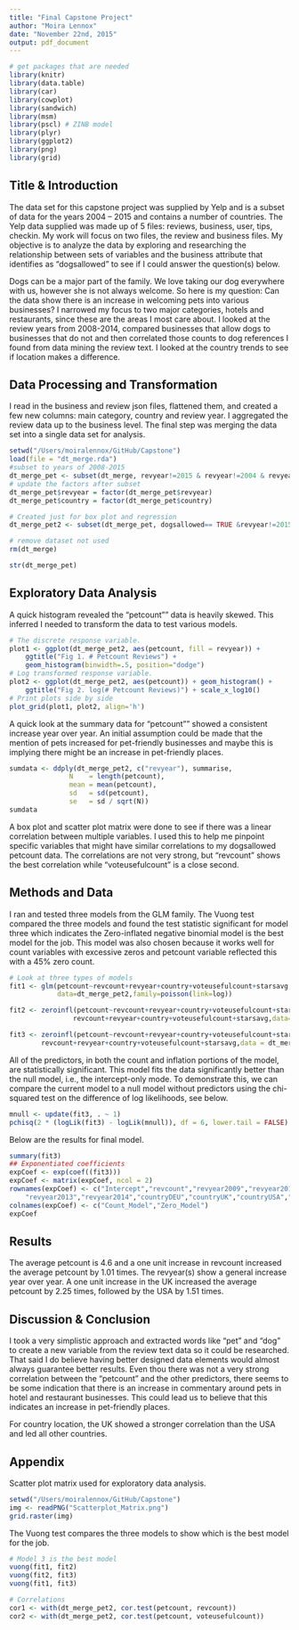```yaml
---
title: "Final Capstone Project"
author: "Moira Lennox"
date: "November 22nd, 2015"
output: pdf_document
---
```


```r
# get packages that are needed
library(knitr)
library(data.table)
library(car) 
library(cowplot)
library(sandwich)
library(msm)
library(pscl) # ZINB model
library(plyr)
library(ggplot2)
library(png)
library(grid)

```

## Title & Introduction
The data set for this capstone project was supplied by Yelp and is a subset of data for the years 2004 – 2015 and contains a number of countries. The Yelp data supplied was made up of 5 files: reviews, business, user, tips, checkin. My work will focus on two files, the review and business files. My objective is to analyze the data by exploring and researching the relationship between sets of variables and the business attribute that identifies as “dogsallowed” to see if I could answer the question(s) below. 

Dogs can be a major part of the family. We love taking our dog everywhere with us, however she is not always welcome. So here is my question: Can the data show there is an increase in welcoming pets into various businesses? I narrowed my focus to two major categories, hotels and restaurants, since these are the areas I most care about. I looked at the review years from 2008-2014, compared businesses that allow dogs to businesses that do not and then correlated those counts to dog references I found from data mining the review text. I looked at the country trends to see if location makes a difference.

## Data Processing and Transformation
I read in the business and review json files, flattened them, and created a few new columns: main category, country and review year. I aggregated the review data up to the business level. The final step was merging the data set into a single data set for analysis. 

```r
setwd("/Users/moiralennox/GitHub/Capstone")
load(file = "dt_merge.rda")
#subset to years of 2008-2015
dt_merge_pet <- subset(dt_merge, revyear!=2015 & revyear!=2004 & revyear!=2005 & revyear!=2006 & revyear!=2007)
# update the factors after subset
dt_merge_pet$revyear = factor(dt_merge_pet$revyear)
dt_merge_pet$country = factor(dt_merge_pet$country)

# Created just for box plot and regression
dt_merge_pet2 <- subset(dt_merge_pet, dogsallowed== TRUE &revyear!=2015 & revyear!=2004 & revyear!=2005 & revyear!=2006 & revyear!=2007)

# remove dataset not used
rm(dt_merge)
```

```r
str(dt_merge_pet)
```

## Exploratory Data Analysis
A quick histogram revealed the "petcount"" data is heavily skewed. This inferred I needed to transform the data to test various models.

```r
# The discrete response variable.
plot1 <- ggplot(dt_merge_pet2, aes(petcount, fill = revyear)) +
    ggtitle("Fig 1. # Petcount Reviews") +
    geom_histogram(binwidth=.5, position="dodge")
# Log transformed response variable.
plot2 <- ggplot(dt_merge_pet2, aes(petcount)) + geom_histogram() + 
    ggtitle("Fig 2. log(# Petcount Reviews)") + scale_x_log10()
# Print plots side by side
plot_grid(plot1, plot2, align='h')

```

A quick look at the summary data for "petcount"" showed a consistent increase year over year. An initial assumption could be made that the mention of pets increased for pet-friendly businesses and maybe this is implying there might be an increase in pet-friendly places.

```r
sumdata <- ddply(dt_merge_pet2, c("revyear"), summarise,
               N    = length(petcount),
               mean = mean(petcount),
               sd   = sd(petcount),
               se   = sd / sqrt(N))
sumdata
```

A box plot and scatter plot matrix were done to see if there was a linear correlation between multiple variables. I used this to help me pinpoint specific variables that might have similar correlations to my dogsallowed petcount data. The correlations are not very strong, but "revcount" shows the best correlation while "voteusefulcount" is a close second.

## Methods and Data
I ran and tested three models from the GLM family. The Vuong test compared the three models and found the test statistic significant for model three which indicates the Zero-inflated negative binomial model is the best model for the job. This model was also chosen because it works well for count variables with excessive zeros and petcount variable reflected this with a 45% zero count. 

```r
# Look at three types of models
fit1 <- glm(petcount~revcount+revyear+country+voteusefulcount+starsavg, 
            data=dt_merge_pet2,family=poisson(link=log))

fit2 <- zeroinfl(petcount~revcount+revyear+country+voteusefulcount+starsavg|
                revcount+revyear+country+voteusefulcount+starsavg,data=dt_merge_pet2)

fit3 <- zeroinfl(petcount~revcount+revyear+country+voteusefulcount+starsavg|
        revcount+revyear+country+voteusefulcount+starsavg,data = dt_merge_pet2, dist = "negbin", EM = TRUE)
```

All of the predictors, in both the count and inflation portions of the model, are statistically significant. This model fits the data significantly better than the null model, i.e., the intercept-only mode. To demonstrate this, we can compare the current model to a null model without predictors using the chi-squared test on the difference of log likelihoods, see below.

```r
mnull <- update(fit3, . ~ 1)
pchisq(2 * (logLik(fit3) - logLik(mnull)), df = 6, lower.tail = FALSE)
```

Below are the results for final model.

```r
summary(fit3)
## Exponentiated coefficients
expCoef <- exp(coef((fit3)))
expCoef <- matrix(expCoef, ncol = 2)
rownames(expCoef) <- c("Intercept","revcount","revyear2009","revyear2010","revyear2011","revyear2012",
    "revyear2013","revyear2014","countryDEU","countryUK","countryUSA","voteusefulcount","starsavg") 
colnames(expCoef) <- c("Count_Model","Zero_Model")
expCoef
```

## Results
The average petcount is 4.6 and a one unit increase in revcount increased the average petcount by 1.01 times. The revyear(s) show a general increase year over year. A one unit increase in the UK increased the average petcount by 2.25 times, followed by the USA by 1.51 times.

## Discussion & Conclusion
I took a very simplistic approach and extracted words like "pet" and "dog" to create a new variable from the review text data so it could be researched. That said I do believe having better designed data elements would almost always guarantee better results. Even thou there was not a very strong correlation between the “petcount” and the other predictors, there seems to be some indication that there is an increase in commentary around pets in hotel and restaurant businesses. This could lead us to believe that this indicates an increase in pet-friendly places.

For country location, the UK showed a stronger correlation than the USA and led all other countries.

## Appendix
Scatter plot matrix used for exploratory data analysis.

```r
setwd("/Users/moiralennox/GitHub/Capstone")
img <- readPNG("Scatterplot_Matrix.png")
grid.raster(img)

```

The Vuong test compares the three models to show which is the best model for the job.

```r
# Model 3 is the best model
vuong(fit1, fit2) 
vuong(fit2, fit3)  
vuong(fit1, fit3)

```

```r
# Correlations
cor1 <- with(dt_merge_pet2, cor.test(petcount, revcount))
cor2 <- with(dt_merge_pet2, cor.test(petcount, voteusefulcount))

```

